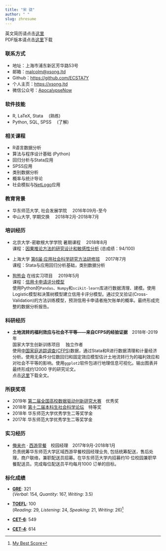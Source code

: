 ```yaml
---
title: "宋 骁"
author: " "
slug: zhresume
---
```


英文简历请点击[这里](/en/enresume/)  
PDF版本请点击[这里](https://raw.githubusercontent.com/ECSTA7Y/Mysite/master/static/%E4%B8%AD%E6%96%87%E7%AE%80%E5%8E%86-%E5%AE%8B%E9%AA%81.pdf)下载

### 联系方式

+ 地址：上海市浦东新区芳华路53号
+ 邮箱：<malcolm@xsong.ltd>
+ Github：<https://github.com/ECSTA7Y>
+ 个人主页：<https://xsong.ltd>
+ 微信公众号：[ApocalypseNow](https://mp.weixin.qq.com/s/yyJ3l7RTImYTKDrIynwmPA)

### 软件技能
+ R, LaTeX, Stata &emsp;(熟练)
+ Python, SQL, SPSS &emsp;(了解)

### 相关课程

+ R语言数据分析
+ 算法与程序设计基础 (Python)
+ 回归分析与Stata应用
+ SPSS应用
+ 类别数据分析
+ 概率与统计导论
+ 社会模拟与[NetLogo](http://ccl.northwestern.edu/netlogo/)应用

### 教育背景
+ 华东师范大学,  社会发展学院 &emsp;2016年09月-至今
+ 中山大学,  学期交换 &emsp;2018年2月-2018年7月

### 培训经历
+ 北京大学-密歇根大学学院 暑期课程 &emsp;2018年8月  
课程：[因果推论方法的研究设计和敏感性分析](http://www.oir.pku.edu.cn/umich/jxsz1/nsqkczsjz2018.htm) (总成绩：94/100)

+ 上海大学  [第6届·应用社会科学研究方法研修班](http://caser.ust.hk/?act=course_main&id=16) &emsp;2017年7月  
课程：Stata与应用回归分析基础，类别数据分析

+ [狗熊会](http://www.xiong99.com.cn/about.php) 在线实习项目 &emsp;2019年5月&emsp;      
课程：[信用卡申请评分模型](https://mp.weixin.qq.com/s/bbxWicZfk5ZMl27LbI0E1Q)  
使用Python的`Pandas`、`Numpy`和`scikit-learn`库进行数据清理、建模。使用Logistic模型和决策树模型建立信用卡评分模型。通过交叉验证(Cross-Validation)的方法训练模型，预测信用卡申请者拖欠账单的概率。最终形成完整的数据分析报告。

### 科研经历

+ **土地流转的福利效应与社会不平等——来自CFPS的经验证据**&emsp;2018年-2019年   
国家大学生创新训练项目&emsp; 独立作者  
使用[中国家庭追踪调查(CFPS)](http://www.isss.pku.edu.cn/cfps/)数据，通过Stata和R进行数据清理和计量经济分析。使用无条件分位数回归和固定效应模型估计土地流转行为的福利效应和对社会不平等的影响。使用`ggplot2`软件包进行地理信息可视化。输出图表并最终形成约12000 字的研究论文。  
点击[这里](http://www.baige.me/v?i=Rwy)下载全文。

### 所获奖项 

+ 2019年 [第二届全国高校数据驱动创新研究大赛](http://opendata.pku.edu.cn/competition-2019.xhtml;jsessionid=200f6d0adbfa75292afed361235f)&emsp;优秀奖
+ 2018年 [第十二届本科生社会科学论坛](http://www.shupl.edu.cn/2018/1125/c1168a51557/page.htm)&emsp;特等奖
+ 2018年 华东师范大学优秀学生二等奖学金
+ 2017年 华东师范大学优秀学生二等奖学金

### 实习经历

+ [俺来也](http://www.anlaiye.com.cn/index.html) · [西游早餐](https://www.sohu.com/a/166510488_259362)&emsp;校园经理&emsp;2017年9月-2018年1月  
负责统筹华东师范大学区域西游早餐校园经理业务, 包括统筹配送，售后处理，商户联络，兼职配送员招募。在华东师范大学内招募约10 位校园兼职早餐配送员。完成每位配送员平均每月1000 订单的目标。

### 标化成绩

+ **[GRE](https://www.ets.org/gre)**: 321   
(*Verbal*: 154, *Quantity*: 167, *Writing*: 3.5)  

+ **[TOEFL](https://www.ets.org/toefl)**: 100   
(*Reading*: 29, *Listening*: 24, *Speaking*: 21, *Writing*: 26)[^toefl]

+ **[CET-6](http://cet.neea.edu.cn/)**: 549
+ **[CET-4](http://cet.neea.edu.cn/)**: 614

[^toefl]: [My Best Score](https://www.ets.org/toefl/institutions/scores/)


